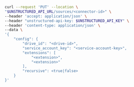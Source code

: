 ```bash REST (Change)
curl --request 'PUT' --location \
"$UNSTRUCTURED_API_URL/sources/<connector-id>" \
--header 'accept: application/json' \
--header "unstructured-api-key: $UNSTRUCTURED_API_KEY" \
--header 'content-type: application/json' \
--data \
'{
    "config": {
        "drive_id": "<drive-id>",
        "service_account_key": "<service-account-key>",
        "extensions": [
            "<extension>",
            "<extension>"
        ],
        "recursive": <true|false>
    }
}'
```